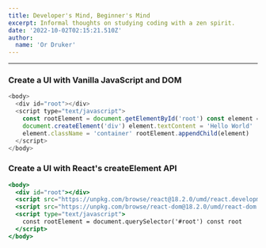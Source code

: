 ```yaml
---
title: Developer's Mind, Beginner's Mind
excerpt: Informal thoughts on studying coding with a zen spirit.
date: '2022-10-02T02:15:21.510Z'
author:
  name: 'Or Druker'
---
```


<hr />

### Create a UI with Vanilla JavaScript and DOM

```js
<body>
  <div id="root"></div>
  <script type="text/javascript">
    const rootElement = document.getElementById('root') const element =
    document.createElement('div') element.textContent = 'Hello World'
    element.className = 'container' rootElement.appendChild(element)
  </script>
</body>
```

### Create a UI with React's createElement API

```jsx
<body>
  <div id="root"></div>
  <script src="https://unpkg.com/browse/react@18.2.0/umd/react.development.js"></script>
  <script src="https://unpkg.com/browse/react-dom@18.2.0/umd/react-dom.development.js"></script>
  <script type="text/javascript">
    const rootElement = document.querySelector('#root') const root
  </script>
</body>
```
